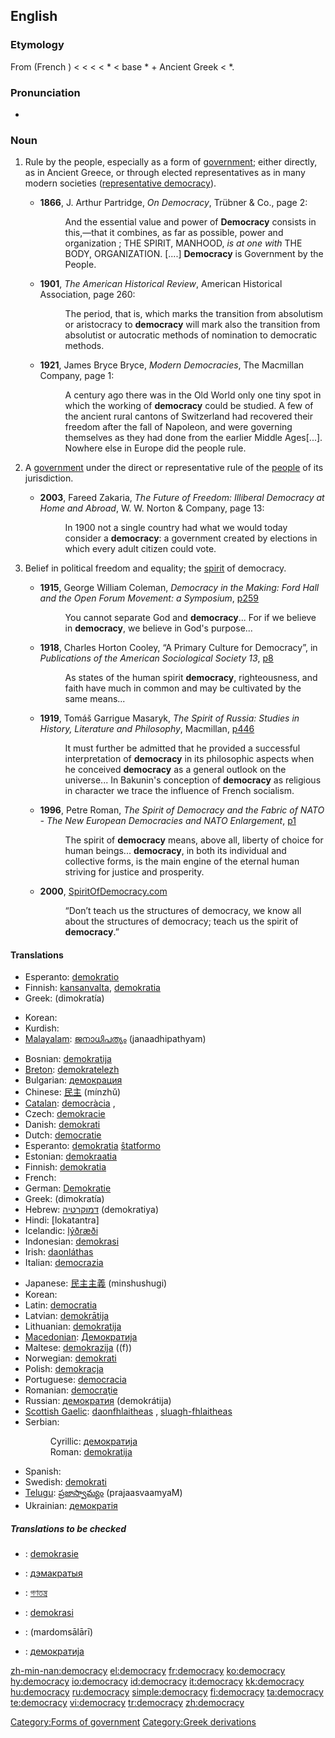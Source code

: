==English==
{{wikipedia}}

===Etymology===
From {{MF.}} {{term|democratie}} (French {{term|démocratie}}) < {{ML.}} {{term|democratia}} < {{AGr.}} {{term|cs=polytonic|δημοκράτια|tr=dēmokrátia}} < {{term|sc=polytonic|δήμος|tr=dḗmos||common people}} < {{PIE.}} *{{term||da-mo-|division}} < {{PIE.}} base *{{term||da-|to divide, cut up}} + Ancient Greek {{term|sc=polytonic|κράτος|tr=krátos||rule, strength}} < {{PIE.}} *{{term||kratus|strength}}.

===Pronunciation===
* {{IPA|/dɪˈmɒkɹəsi/}}

===Noun===
{{en-noun|democrac|ies}}

# {{uncountable}} Rule by the people, especially as a form of [[government]]; either directly, as in Ancient Greece, or through elected representatives as in many modern societies ([[representative democracy]]).
#* '''1866''', J. Arthur Partridge, ''On Democracy'', Trübner & Co., page 2:
#*: And the essential value and power of '''Democracy''' consists in this,—that it combines, as far as possible, power and organization ; THE SPIRIT, MANHOOD, ''is at one with'' THE BODY, ORGANIZATION. [....] '''Democracy''' is Government by the People.
#* '''1901''', ''The American Historical Review'', American Historical Association, page 260:
#*: The period, that is, which marks the transition from absolutism or aristocracy to '''democracy''' will mark also the transition from absolutist or autocratic methods of nomination to democratic methods.
#* '''1921''', James Bryce Bryce, ''Modern Democracies'', The Macmillan Company, page 1:
#*: A century ago there was in the Old World only one tiny spot in which the working of '''democracy''' could be studied.  A few of the ancient rural cantons of Switzerland had recovered their freedom after the fall of Napoleon, and were governing themselves as they had done from the earlier Middle Ages[...].  Nowhere else in Europe did the people rule.
# {{countable|government}} A [[government]] under the direct or representative rule of the [[people]] of its jurisdiction.
#* '''2003''', Fareed Zakaria, ''The Future of Freedom: Illiberal Democracy at Home and Abroad'', W. W. Norton & Company, page 13:
#*: In 1900 not a single country had what we would today consider a '''democracy''': a government created by elections in which every adult citizen could vote.
# {{rfv-sense}} {{uncountable}} Belief in political freedom and equality; the [[spirit]] of democracy.
#* '''1915''', George William Coleman, ''Democracy in the Making: Ford Hall and the Open Forum Movement: a Symposium'', [http://books.google.com/books?id=8V0oAAAAMAAJ&pg=PA259&dq=democracy p259]
#*: You cannot separate God and '''democracy'''... For if we believe in '''democracy''', we believe in God's purpose...
#* '''1918''', Charles Horton Cooley, “A Primary Culture for Democracy”, in ''Publications of the American Sociological Society 13'', [http://books.google.com/books?id=cvUZAAAAIAAJ&pg=PA8&dq=democracy p8]
#*: As states of the human spirit '''democracy''', righteousness, and faith have much in common and may be cultivated by the same means...
#* '''1919''', Tomáš Garrigue Masaryk, ''The Spirit of Russia: Studies in History, Literature and Philosophy'', Macmillan, [http://books.google.com/books?id=aLAcAAAAMAAJ&pg=RA4-PA446&dq=democracy p446]
#*: It must further be admitted that he provided a successful interpretation of '''democracy''' in its philosophic aspects when he conceived '''democracy''' as a general outlook on the universe... In Bakunin's conception of '''democracy''' as religious in character we trace the influence of French socialism.
#* '''1996''', Petre Roman, ''The Spirit of Democracy and the Fabric of NATO - The New European Democracies and NATO Enlargement'', [http://www.fas.org/man/nato/natodocs/an246pc.htm p1]
#*: The spirit of '''democracy''' means, above all, liberty of choice for human beings... '''democracy''', in both its individual and collective forms, is the main engine of the eternal human striving for justice and prosperity.
#* '''2000''', [http://www.spiritofdemocracy.com/English/Index.htm SpiritOfDemocracy.com]
#*: “Don’t teach us the structures of democracy, we know all about the structures of democracy; teach us the spirit of '''democracy'''.”

====Translations====
{{trans-top|rule by the people}}
*Esperanto: [[demokratio]]
*Finnish: [[kansanvalta]], [[demokratia]]
*Greek: {{t+|el|δημοκρατία|f}} (dimokratía)
{{trans-mid}}
*Korean: {{ko-inline|민주|minju|4=民主}}
*Kurdish: {{KUchar|[[دیموکراتیه‌ت]]}}
*[[Malayalam]]: [[ജനാധിപത്യം]] (janaadhipathyam)
{{trans-bottom}}

{{trans-top|government under the rule of its people}}
*Bosnian: [[demokratija#Bosnian|demokratija]] {{f}}
*[[Breton]]: [[demokratelezh]] {{f}}
*Bulgarian: [[демокрация]] {{f}}
*Chinese: [[民主]] (mínzhǔ)
*[[Catalan]]: [[democràcia]] ,{{f}}
*Czech: [[demokracie]] {{f}}
*Danish: [[demokrati]] {{n}}
*Dutch: [[democratie]] {{f}}
*Esperanto: [[demokratia]] [[ŝtatformo]]
*Estonian: [[demokraatia]]
*Finnish: [[demokratia]]
*French: {{t|fr|démocratie|f}}
*German: [[Demokratie]] {{f}}
*Greek: {{t+|el|δημοκρατία|f}} (dimokratía)
*Hebrew: [[דמוקרטיה]] (demokratiya)
*Hindi: [lokatantra]
*Icelandic: [[lýðræði]]
*Indonesian: [[demokrasi]]
*Irish: [[daonláthas]]
*Italian: [[democrazia]]
{{trans-mid}}
*Japanese: [[民主主義]] (minshushugi)
*Korean: {{ko-inline|[[민주]] [[정체]]|minju jeongche|4=[[民主]] [[政體]]}}
*Latin: [[democratia]] {{f}}
*Latvian: [[demokrātija]] {{f}}
*Lithuanian: [[demokratija]] {{f}}
*[[Macedonian]]: [[Демократија]] {{f}}
*Maltese: [[demokrazija]] ((f))
*Norwegian: [[demokrati]] {{n}}
*Polish: [[demokracja]] {{f}}
*Portuguese: [[democracia]] {{f}}
*Romanian: [[democraţie]]
*Russian: [[демократия]] (demokrátija) {{f}}
*[[Scottish Gaelic]]: [[daonfhlaitheas]] {{m}}, [[sluagh-fhlaitheas]] {{m}}
*Serbian:
*:Cyrillic: [[демократија#Serbian|демократија]] {{f}}
*:Roman: [[demokratija#Serbian|demokratija]] {{f}}
*Spanish: {{t|es|democracia|f}}
*Swedish: [[demokrati]]
*[[Telugu]]: [[ప్రజాస్వామ్యం]] (prajaasvaamyaM)
*Ukrainian: [[демократія]] {{f}}
{{trans-bottom}}

=====Translations to be checked=====
{{checktrans}}
*{{ttbc|Afrikaans}}: [[demokrasie]]
*{{ttbc|Belarusian}}: [[дэмакратыя]] {{f}}
*{{ttbc|Bengali}}: [[গণতন্ত্র]]
*{{ttbc|Malay}}: [[demokrasi]]
*{{ttbc|Persian}}: {{FAchar|[[مردم‌سالاری]]}} (mardomsālārī)
*{{ttbc|Macedonian}}: [[демократија]] {{f}}

[[Category:Forms of government]]
[[Category:Greek derivations]]

[[zh-min-nan:democracy]]
[[el:democracy]]
[[fr:democracy]]
[[ko:democracy]]
[[hy:democracy]]
[[io:democracy]]
[[id:democracy]]
[[it:democracy]]
[[kk:democracy]]
[[hu:democracy]]
[[ru:democracy]]
[[simple:democracy]]
[[fi:democracy]]
[[ta:democracy]]
[[te:democracy]]
[[vi:democracy]]
[[tr:democracy]]
[[zh:democracy]]